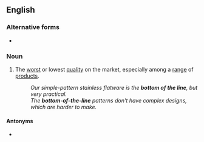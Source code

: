 ==English==

===Alternative forms===
* {{l|en|bottom-of-the-line}} {{qualifier|adjectival}}

===Noun===
{{en-noun|?}}

# {{label|en|idiomatic|often used attributively}} The [[worst]] or lowest [[quality]] on the market, especially among a [[range]] of [[product]]s.
#: ''Our simple-pattern stainless flatware is the '''bottom of the line''', but very practical.''
#: ''The '''bottom-of-the-line''' patterns don't have complex designs, which are harder to make.''

====Antonyms====
* {{l|en|top of the line}}